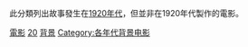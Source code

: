 此分類列出故事發生在[[1920年代|1920年代]]，但並非在1920年代製作的電影。
{{CatPair|1910年代背景電影|1930年代背景電影}}

[[Category:1920年代背景作品|電影]]
[[Category:20世紀背景電影|20]]
[[Category:1920年代電影|背景]]
[[Category:各年代背景电影|Category:各年代背景电影]]